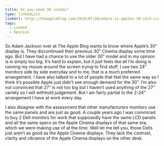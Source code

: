 ```yaml
---
title: Do you need 30 inches?
type: linkedList
linkUrl: http://theappleblog.com/2010/07/28/where-is-apples-30-inch-cinema-display
tags:
  - Linked
  - Opinion
---
```


So Adam Jackson over at The Apple Blog wants to know where Apple’s 30” display is. They discontinued their previous 30” Cinema display some time ago. But I have had a chance to use the older 30” model and in my opinion is is simply too big. It’s hard to explain, but it just feels like all I’m doing is running my mouse around the screen trying to find stuff. I use two 24” monitors side by side everyday and to me, that is a much preferred arrangement. I have also talked to a lot of people that feel the same way so I think it’s possible Apple just didn’t see enough demand for the 30”. I’m also not convinced that 27” is not too big but I haven’t used anything of the 27” variety so I will withhold judgement. But I am fairly partial to the 2-24” arrangement I have at work every day.

I also disagree with the assessment that other manufacturers monitors use the same panels and are just as good. A couple years ago I was convinced to buy 2 Dell monitors for work that supposedly have the same LCD panels and all the same specs as the Apple Cinema displays of that same era, which we were making use of at the time. Well let me tell you, those Dells just aren’t as good as the Apple Cinema displays. They lack the contrast, clarity and vibrance of the Apple Cinema displays on the other desk.
